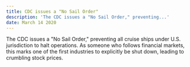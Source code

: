 ```yaml
---
title: CDC issues a "No Sail Order"
description: 'The CDC issues a "No Sail Order," preventing...'
date: March 14 2020
---
```


The CDC issues a "No Sail Order," preventing all cruise ships under U.S. jurisdiction to halt operations. As someone who follows financial markets, this marks one of the first industries to explicitly be shut down, leading to crumbling stock prices.
